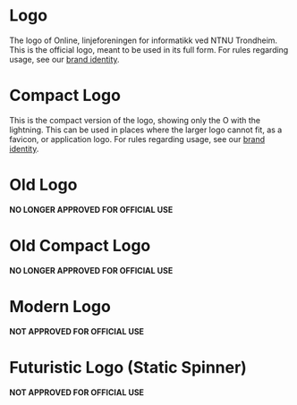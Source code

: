 
<Meta title="Logo" component={ModernLogo} />

# Logo

The logo of Online, linjeforeningen for informatikk ved NTNU Trondheim.
This is the official logo, meant to be used in its full form.
For rules regarding usage, see our [brand identity](https://online.ntnu.no/wiki/online/info/innsikt-og-interface/grafisk-profil/).

<Preview>
  <Story name="Logo">
    <ExampleContainer>
      <Logo width="400px" />
      <BlackBackground>
        <Logo width={400} primaryColor={colors.white} />
      </BlackBackground>
    </ExampleContainer>
  </Story>
</Preview>

<Props of={Logo} />

# Compact Logo

This is the compact version of the logo, showing only the O with the lightning.
This can be used in places where the larger logo cannot fit, as a favicon, or application logo.
For rules regarding usage, see our [brand identity](https://online.ntnu.no/wiki/online/info/innsikt-og-interface/grafisk-profil/).

<Preview>
  <Story name="Compact Logo">
    <ExampleContainer>
      <CompactLogo width="150px" />
      <BlackBackground>
        <CompactLogo width={150} primaryColor={colors.white} />
      </BlackBackground>
    </ExampleContainer>
  </Story>
</Preview>


# Old Logo

**NO LONGER APPROVED FOR OFFICIAL USE**

<Preview>
  <Story name="Old Logo">
    <ExampleContainer>
      <OldLogo width="400px" />
      <BlackBackground>
        <OldLogo width={500} primaryColor={colors.white} />
      </BlackBackground >
    </ExampleContainer>
  </Story>
</Preview>


# Old Compact Logo

**NO LONGER APPROVED FOR OFFICIAL USE**

<Preview>
  <Story name="Old Compact Logo">
    <ExampleContainer>
      <OldCompactLogo width="150px" />
      <BlackBackground>
        <OldCompactLogo width={200} primaryColor={colors.white} />
      </BlackBackground>
    </ExampleContainer>
  </Story>
</Preview>


# Modern Logo

**NOT APPROVED FOR OFFICIAL USE**

<Preview>
  <Story name="Modern Logo">
    <ExampleContainer>
      <ModernLogo width="150px" />
      <BlackBackground>
        <ModernLogo width={200} primaryColor={colors.white} />
      </BlackBackground>
    </ExampleContainer>
  </Story>
</Preview>


# Futuristic Logo (Static Spinner)

**NOT APPROVED FOR OFFICIAL USE**

<Preview>
  <Story name="Static Spinner Logo">
    <ExampleContainer>
      <StaticSpinnerLogo width="150px" />
      <BlackBackground>
        <StaticSpinnerLogo width={200} primaryColor={colors.white} />
      </BlackBackground>
    </ExampleContainer>
  </Story>
</Preview>

